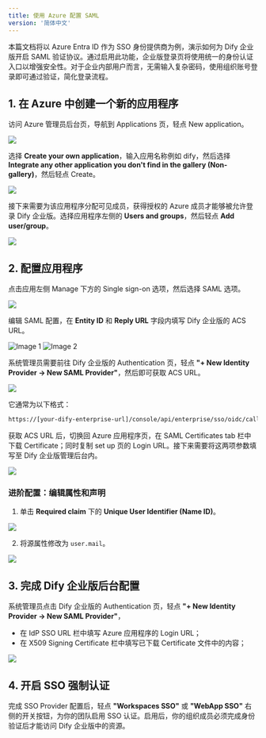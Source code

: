 ```yaml
---
title: 使用 Azure 配置 SAML
version: '简体中文'
---
```


本篇文档将以 Azure Entra ID 作为 SSO 身份提供商为例，演示如何为 Dify 企业版开启 SAML 验证协议。通过启用此功能，企业版登录页将使用统一的身份认证入口以增强安全性。对于企业内部用户而言，无需输入复杂密码，使用组织账号登录即可通过验证，简化登录流程。


## 1. 在 Azure 中创建一个新的应用程序

访问 Azure 管理员后台页，导航到 Applications 页，轻点 New application。

![](https://assets-docs.dify.ai/2024/11/4f52715ff661e6c9430af09b4b2a4736.png)

选择 **Create your own application**，输入应用名称例如 dify，然后选择 **Integrate any other application you don't find in the gallery (Non-gallery)**，然后轻点 Create。

![](https://assets-docs.dify.ai/2024/11/b823ecfaa94d18ba0ac794cc0290dc7f.png)

接下来需要为该应用程序分配可见成员，获得授权的 Azure 成员才能够被允许登录 Dify 企业版。选择应用程序左侧的 **Users and groups**，然后轻点 **Add user/group**。

![](https://assets-docs.dify.ai/2024/11/ed3c6f5de21c75e2261bf05d055ffb9e.png)

## 2. 配置应用程序

点击应用左侧 Manage 下方的 Single sign-on 选项，然后选择 SAML 选项。

![](https://assets-docs.dify.ai/2024/11/7a5f653e751bf20c01c7eb53cc79ddde.png)

编辑 SAML 配置，在 **Entity ID** 和 **Reply URL** 字段内填写 Dify 企业版的 ACS URL。

<div style={{ display: 'flex', gap: '20px' }}>
  <Frame>
    <img src="https://assets-docs.dify.ai/2024/11/639bb89e402f8f20078d6c7a14ca0297.png" alt="Image 1" />
  </Frame>
  <Frame>
    <img src="https://assets-docs.dify.ai/2024/11/236a4995e4fe338d12b41993fc237611.png" alt="Image 2" />
  </Frame>
</div>

系统管理员需要前往 Dify 企业版的 Authentication 页，轻点 **"+ New Identity Provider → New SAML Provider"**，然后即可获取 ACS URL。

![](https://assets-docs.dify.ai/2024/11/f66303a3902d7fff58c76228f6485386.png)

它通常为以下格式：

```bash
https://[your-dify-enterprise-url]/console/api/enterprise/sso/oidc/callback
```

获取 ACS URL 后，切换回 Azure 应用程序页，在 SAML Certificates tab 栏中下载 Certificate；同时复制 set up 页的 Login URL。接下来需要将这两项参数填写至 Dify 企业版管理后台内。

![](https://assets-docs.dify.ai/2024/11/ab7e3bd7067858ec4627d1d863244e81.png)

### 进阶配置：编辑属性和声明

1. 单击 **Required claim** 下的 **Unique User Identifier (Name ID)**。

![](https://assets-docs.dify.ai/2024/11/97a46bf1b5264ef72ad4b202fdf2a772.png)

2. 将源属性修改为 `user.mail`。

![](https://assets-docs.dify.ai/2024/11/183dd293f17f87081ac4c2390b583fb0.png)

## 3. 完成 Dify 企业版后台配置

系统管理员点击 Dify 企业版的 Authentication 页，轻点 **"+ New Identity Provider → New SAML Provider"**，

- 在 IdP SSO URL 栏中填写 Azure 应用程序的 Login URL；
- 在 X509 Signing Certificate 栏中填写已下载 Certificate 文件中的内容；

![](https://assets-docs.dify.ai/2024/11/556e3d68efbc742711e4313534a2e95c.png)

## 4. 开启 SSO 强制认证

完成 SSO Provider 配置后，轻点 **"Workspaces SSO"** 或 **"WebApp SSO"** 右侧的开关按钮，为你的团队启用 SSO 认证。启用后，你的组织成员必须完成身份验证后才能访问 Dify 企业版中的资源。
